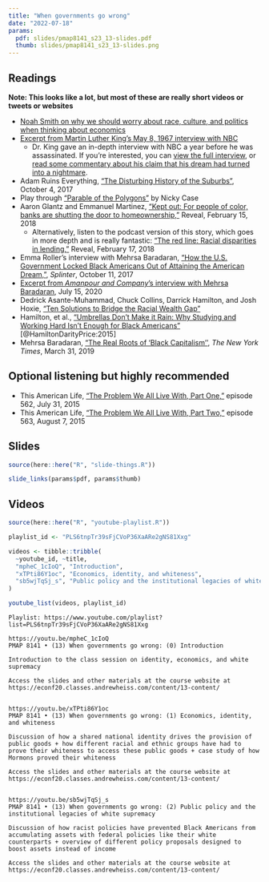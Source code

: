 ```yaml
---
title: "When governments go wrong"
date: "2022-07-18"
params:
  pdf: slides/pmap8141_s23_13-slides.pdf
  thumb: slides/pmap8141_s23_13-slides.png
---
```


## Readings

**Note: This looks like a lot, but most of these are really short videos or tweets or websites**

- <i class="fab fa-twitter-square"></i> [Noah Smith on why we should worry about race, culture, and politics when thinking about economics](https://twitter.com/noahpinion/status/946446862898282496)
- <i class="fab fa-twitter-square"></i> [Excerpt from Martin Luther King's May 8, 1967 interview with NBC](https://twitter.com/Justinfication/status/981622238234456064)
    - Dr. King gave an in-depth interview with NBC a year before he was assassinated. If you're interested, you can [view the full interview](https://www.nbcnews.com/video/martin-luther-king-jr-speaks-with-nbc-news-11-months-before-assassination-1202163779741), or [read some commentary about his claim that his dream had turned into a nightmare](https://www.theroot.com/dr-martin-luther-king-jr-my-dream-has-turned-into-a-1791257458).
- <i class="fab fa-youtube"></i> Adam Ruins Everything, ["The Disturbing History of the Suburbs"](https://www.youtube.com/watch?v=ETR9qrVS17g), October 4, 2017
- <i class="fas fa-trophy"></i> Play through ["Parable of the Polygons"](https://ncase.me/polygons/) by Nicky Case
- <i class="fas fa-external-link-square-alt"></i> Aaron Glantz and Emmanuel Martinez, ["Kept out: For people of color, banks are shutting the door to homeownership,"](https://www.revealnews.org/article/for-people-of-color-banks-are-shutting-the-door-to-homeownership/) Reveal, February 15, 2018
    - Alternatively, listen to the podcast version of this story, which goes in more depth and is really fantastic: <i class="fas fa-podcast"></i> ["The red line: Racial disparities in lending,"](https://www.revealnews.org/episodes/the-red-line-racial-disparities-in-lending/) Reveal, February 17, 2018
- <i class="fas fa-external-link-square-alt"></i> Emma Roller's interview with Mehrsa Baradaran, ["How the U.S. Government Locked Black Americans Out of Attaining the American Dream,"](https://splinternews.com/how-the-u-s-government-locked-black-americans-out-of-a-1819221197), *Splinter*, October 11, 2017
- <i class="fab fa-twitter-square"></i> [Excerpt from *Amanpour and Company*'s interview with Mehrsa Baradaran](https://twitter.com/amanpourcopbs/status/1283481709070123008?s=21), July 15, 2020
- <i class="fas fa-external-link-square-alt"></i> Dedrick Asante-Muhammad, Chuck Collins, Darrick Hamilton, and Josh Hoxie, ["Ten Solutions to Bridge the Racial Wealth Gap"](https://inequality.org/great-divide/ten-solutions-bridge-racial-wealth-divide/)
- <i class="far fa-file-pdf"></i> Hamilton, et al., ["Umbrellas Don't Make it Rain: Why Studying and Working Hard Isn't Enough for Black Americans"](http://econ.hunter.cuny.edu/wp-content/uploads/2016/03/seminar2016-darity2.pdf) [@HamiltonDarityPrice:2015]
- <i class="fas fa-external-link-square-alt"></i> Mehrsa Baradaran, ["The Real Roots of 'Black Capitalism’'](https://www.nytimes.com/2019/03/31/opinion/nixon-capitalism-blacks.html), *The New York Times*, March 31, 2019

## Optional listening but highly recommended

- <i class="fas fa-podcast"></i> This American Life, ["The Problem We All Live With, Part One,"](https://www.thisamericanlife.org/562/the-problem-we-all-live-with-part-one) episode 562, July 31, 2015
- <i class="fas fa-podcast"></i> This American Life, ["The Problem We All Live With, Part Two,"](https://www.thisamericanlife.org/563/the-problem-we-all-live-with-part-two) episode 563, August 7, 2015


## Slides

```r
source(here::here("R", "slide-things.R"))

slide_links(params$pdf, params$thumb)
```


## Videos

```r
source(here::here("R", "youtube-playlist.R"))

playlist_id <- "PLS6tnpTr39sFjCVoP36XaARe2gNS81Xxg"

videos <- tibble::tribble(
  ~youtube_id, ~title,
  "mpheC_1cIoQ", "Introduction",
  "xTPti86Y1oc", "Economics, identity, and whiteness",
  "sb5wjTqSj_s", "Public policy and the institutional legacies of white supremacy"
)

youtube_list(videos, playlist_id)
```


```cat
Playlist: https://www.youtube.com/playlist?list=PLS6tnpTr39sFjCVoP36XaARe2gNS81Xxg

https://youtu.be/mpheC_1cIoQ
PMAP 8141 • (13) When governments go wrong: (0) Introduction

Introduction to the class session on identity, economics, and white supremacy

Access the slides and other materials at the course website at https://econf20.classes.andrewheiss.com/content/13-content/


https://youtu.be/xTPti86Y1oc
PMAP 8141 • (13) When governments go wrong: (1) Economics, identity, and whiteness

Discussion of how a shared national identity drives the provision of public goods + how different racial and ethnic groups have had to prove their whiteness to access these public goods + case study of how Mormons proved their whiteness

Access the slides and other materials at the course website at https://econf20.classes.andrewheiss.com/content/13-content/


https://youtu.be/sb5wjTqSj_s
PMAP 8141 • (13) When governments go wrong: (2) Public policy and the institutional legacies of white supremacy

Discussion of how racist policies have prevented Black Americans from accumulating assets with federal policies like their white counterparts + overview of different policy proposals designed to boost assets instead of income

Access the slides and other materials at the course website at https://econf20.classes.andrewheiss.com/content/13-content/
```

